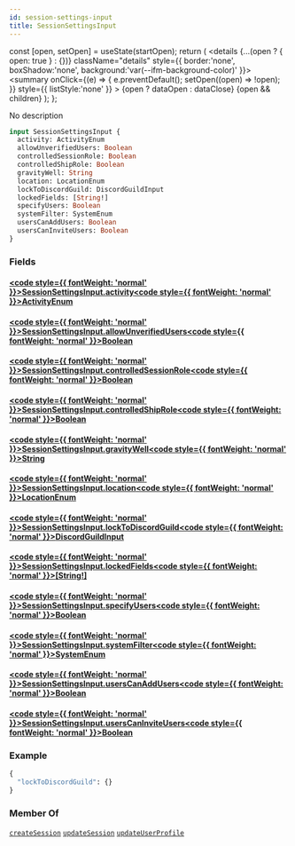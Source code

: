 ```yaml
---
id: session-settings-input
title: SessionSettingsInput
---
```









  const [open, setOpen] = useState(startOpen);
  return (
    <details {...(open ? { open: true } : {})} className="details" style={{ border:'none', boxShadow:'none', background:'var(--ifm-background-color)' }}>
      <summary
        onClick={(e) => {
          e.preventDefault();
          setOpen((open) => !open);
        }}
        style={{ listStyle:'none' }}
      >
      {open ? dataOpen : dataClose}
      </summary>
      {open && children}
    </details>
  );
};








No description


```graphql
input SessionSettingsInput {
  activity: ActivityEnum
  allowUnverifiedUsers: Boolean
  controlledSessionRole: Boolean
  controlledShipRole: Boolean
  gravityWell: String
  location: LocationEnum
  lockToDiscordGuild: DiscordGuildInput
  lockedFields: [String!]
  specifyUsers: Boolean
  systemFilter: SystemEnum
  usersCanAddUsers: Boolean
  usersCanInviteUsers: Boolean
}
```




### Fields

#### [<code style={{ fontWeight: 'normal' }}>SessionSettingsInput.<b>activity</b></code>](#)<Bullet />[<code style={{ fontWeight: 'normal' }}><b>ActivityEnum</b></code>](/api/types/enums/activity-enum) <Badge class="badge badge--secondary " text="enum"/> 



#### [<code style={{ fontWeight: 'normal' }}>SessionSettingsInput.<b>allowUnverifiedUsers</b></code>](#)<Bullet />[<code style={{ fontWeight: 'normal' }}><b>Boolean</b></code>](/api/types/scalars/boolean) <Badge class="badge badge--secondary " text="scalar"/> 



#### [<code style={{ fontWeight: 'normal' }}>SessionSettingsInput.<b>controlledSessionRole</b></code>](#)<Bullet />[<code style={{ fontWeight: 'normal' }}><b>Boolean</b></code>](/api/types/scalars/boolean) <Badge class="badge badge--secondary " text="scalar"/> 



#### [<code style={{ fontWeight: 'normal' }}>SessionSettingsInput.<b>controlledShipRole</b></code>](#)<Bullet />[<code style={{ fontWeight: 'normal' }}><b>Boolean</b></code>](/api/types/scalars/boolean) <Badge class="badge badge--secondary " text="scalar"/> 



#### [<code style={{ fontWeight: 'normal' }}>SessionSettingsInput.<b>gravityWell</b></code>](#)<Bullet />[<code style={{ fontWeight: 'normal' }}><b>String</b></code>](/api/types/scalars/string) <Badge class="badge badge--secondary " text="scalar"/> 



#### [<code style={{ fontWeight: 'normal' }}>SessionSettingsInput.<b>location</b></code>](#)<Bullet />[<code style={{ fontWeight: 'normal' }}><b>LocationEnum</b></code>](/api/types/enums/location-enum) <Badge class="badge badge--secondary " text="enum"/> 



#### [<code style={{ fontWeight: 'normal' }}>SessionSettingsInput.<b>lockToDiscordGuild</b></code>](#)<Bullet />[<code style={{ fontWeight: 'normal' }}><b>DiscordGuildInput</b></code>](/api/types/inputs/discord-guild-input) <Badge class="badge badge--secondary " text="input"/> 



#### [<code style={{ fontWeight: 'normal' }}>SessionSettingsInput.<b>lockedFields</b></code>](#)<Bullet />[<code style={{ fontWeight: 'normal' }}><b>[String!]</b></code>](/api/types/scalars/string) <Badge class="badge badge--secondary " text="list"/> <Badge class="badge badge--secondary " text="scalar"/> 



#### [<code style={{ fontWeight: 'normal' }}>SessionSettingsInput.<b>specifyUsers</b></code>](#)<Bullet />[<code style={{ fontWeight: 'normal' }}><b>Boolean</b></code>](/api/types/scalars/boolean) <Badge class="badge badge--secondary " text="scalar"/> 



#### [<code style={{ fontWeight: 'normal' }}>SessionSettingsInput.<b>systemFilter</b></code>](#)<Bullet />[<code style={{ fontWeight: 'normal' }}><b>SystemEnum</b></code>](/api/types/enums/system-enum) <Badge class="badge badge--secondary " text="enum"/> 



#### [<code style={{ fontWeight: 'normal' }}>SessionSettingsInput.<b>usersCanAddUsers</b></code>](#)<Bullet />[<code style={{ fontWeight: 'normal' }}><b>Boolean</b></code>](/api/types/scalars/boolean) <Badge class="badge badge--secondary " text="scalar"/> 



#### [<code style={{ fontWeight: 'normal' }}>SessionSettingsInput.<b>usersCanInviteUsers</b></code>](#)<Bullet />[<code style={{ fontWeight: 'normal' }}><b>Boolean</b></code>](/api/types/scalars/boolean) <Badge class="badge badge--secondary " text="scalar"/> 





### Example


```graphql
{
  "lockToDiscordGuild": {}
}
```




### Member Of

[`createSession`](/api/operations/mutations/create-session)  <Badge class="badge badge--secondary badge--relation" text="mutation"/><Bullet />[`updateSession`](/api/operations/mutations/update-session)  <Badge class="badge badge--secondary badge--relation" text="mutation"/><Bullet />[`updateUserProfile`](/api/operations/mutations/update-user-profile)  <Badge class="badge badge--secondary badge--relation" text="mutation"/>
